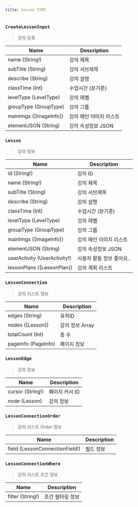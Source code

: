 ```yaml
---
title: lesson TYPE
---
```



### `CreateLessonInput`
> 강의 등록 

| Name | Description |
| -------- | -------- | 
| name (String!)  | 강의 제목  | 
| subTitle (String) | 강의 서브제목 
| describe (String) | 강의 설명
| classTime (Int) | 수업시간 (분기준)
| levelType (<Link to="/enum/lesson/#LevelType">LevelType</Link>) | 강의 레벨
| groupType (<Link to="/enum/lesson/#GroupType">GroupType</Link>) | 강의 그룹
| mainImgs ([<Link to="/type/imageInfo/#ImageInfo">ImageInfo</Link>]) | 강의 메인 이미지 리스트
| elementJSON (String) | 강의 속성정보 JSON


### `Lesson`
> 강의 정보

| Name | Description |
| -------- | -------- | 
| id (String!)  | 강의 ID  | 
| name (String!)  | 강의 제목  | 
| subTitle (String) | 강의 서브제목 
| describe (String) | 강의 설명
| classTime (Int) | 수업시간 (분기준)
| levelType (<Link to="/enum/lesson/#LevelType">LevelType</Link>) | 강의 레벨
| groupType (<Link to="/enum/lesson/#GroupType">GroupType</Link>) | 강의 그룹
| mainImgs ([<Link to="/type/imageInfo/#ImageInfo">ImageInfo</Link>]) | 강의 메인 이미지 리스트
| elementJSON (String) | 강의 속성정보 JSON
| userActivity (UserActivity!) | 사용자 활동 정보 좋아요..
| lessonPlans ([LessonPlan]) | 강의 계획 리스트

### `LessonConnection`
> 강의 리스트 정보

| Name | Description |
| -------- | -------- | 
| edges (String)  | 유저ID  | 
| nodes ([<Link to="/type/lesson/#Lesson">Lesson</Link>])  | 강의 정보 Array  |
| totalCount (Int) | 총 수 
| pageInfo (<Link to="/type/pageInfo/#PageInfo">PageInfo</Link>)  | 페이지 정보  

### `LessonEdge`
> 강의 정보

| Name | Description |
| -------- | -------- | 
| cursor (String!)  | 페이지 커서 ID  | 
| node (<Link to="/type/lesson/#Lesson">Lesson</Link>)  | 강의 정보  |

### `LessonConnectionOrder`
> 강의 리스트 Order 정보

| Name | Description |
| -------- | -------- | 
| field (<Link to="/enum/lesson/#LessonConnectionField">LessonConnectionField</Link>!)  | 필드 정보 | 

### `LessonConnectionWhere`
> 강의 리스트 조건 정보

| Name | Description |
| -------- | -------- | 
| filter (String!)  | 조건 필터링 정보  | 
